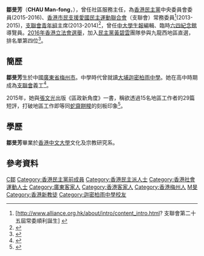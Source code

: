 {{NoteTA|1=zh-cn:通过;zh-hk:通過;zh-mo:通過;zh-tw:透過;zh-sg:通过;}}
'''鄒旻芳'''（'''CHAU Man-fong'''，{{bd|1989年|}}），曾任社區服務主任，為[[香港民主黨|香港民主黨]]中央委員會委員(2015-2016)、[[香港市民支援愛國民主運動聯合會|香港市民支援愛國民主運動聯合會]]（支聯會）常務委員<ref>[http://www.alliance.org.hk/about/intro/content_intro.html? 支聯會第二十五屆常委順利誕生] {{webarchive|url=https://web.archive.org/web/20110610155618/http://www.alliance.org.hk/about/intro/content_intro.html |date=2011-06-10 }}</ref>(2013-2015)，[[支聯會青年組|支聯會青年組]]主席(2013-2014)<ref>{{Cite web |url=http://news.mingpao.com/20140711/fae1.htm |title=鄒旻芳﹕「六四」真相不容扭曲——回應張三李四 |accessdate=2014-07-11 |archive-date=2014-07-14 |archive-url=https://web.archive.org/web/20140714015056/http://news.mingpao.com/20140711/fae1.htm |dead-url=no }}</ref>，曾任[[中大學生報|中大學生報]]編輯、臨時[[六四紀念館|六四紀念館]]導覽員。[[2016年香港立法會選舉|2016年香港立法會選舉]]，加入[[香港民主黨|民主黨]][[黃碧雲_(學者)|黃碧雲]]團隊參與九龍西地區直選，排名單第四位<ref>{{Cite web |url=http://hk.apple.nextmedia.com/legco2016/news/all/55379800 |title=【立會選戰】黃碧雲九西爭連任 |accessdate=2016-08-09 |archive-date=2016-08-22 |archive-url=https://web.archive.org/web/20160822094331/http://hk.apple.nextmedia.com/legco2016/news/all/55379800 |dead-url=no }}</ref>。

==簡歷==
'''鄒旻芳'''生於中國[[廣東省|廣東省]][[梅州市|梅州市]]。中學時代曾就讀[[大埔_(香港)|大埔]][[迦密柏雨中學|迦密柏雨中學]]。她在高中時期成為[[支聯會|支聯會]]義工<ref>{{Cite web |url=https://www.e123.hk/ElderlyPro/details/326841/71 |title=母校「河蟹」 名校生悉六四拒噤聲 |accessdate=2018-07-07 |archive-date=2018-07-07 |archive-url=https://web.archive.org/web/20180707202122/https://www.e123.hk/ElderlyPro/details/326841/71 |dead-url=no }}</ref>。

2015年，她與[[張文光|張文光]]出版《區政新角度》一書，稱欲透過15名地區工作者的29篇短評，打破地區工作即等同[[蛇齋餅糭|蛇齋餅糭]]的刻板印象<ref>{{Cite web |url=http://hk.apple.nextmedia.com/news/art/20150822/19265971 |title=隔牆有耳： 張文光力撐乳鴿出書 |accessdate=2016-08-09 |archive-date=2016-08-22 |archive-url=https://web.archive.org/web/20160822100742/http://hk.apple.nextmedia.com/news/art/20150822/19265971 |dead-url=no }}</ref>。

==學歷==
'''鄒旻芳'''畢業於[[香港中文大學|香港中文大學]]文化及宗教研究系。


{{start box}}
{{s-before|不適用}}
{{s-title|[[支聯會|支聯會常委]]|2013年—2015}}
{{s-after|[[尹兆堅|尹兆堅]]}}
{{s-before|不適用}}
{{s-title|[[支聯會青年組|支青組主席]]|2013年—2014}}
{{s-after|[[鄧卓儒|鄧卓儒]]}}
{{end}}

==參考資料==
<div class="references-small">
<references/>
</div>

{{DEFAULTSORT:Chau鄒}}
[[Category:香港中文大學校友|C鄒]]
[[Category:香港民主黨前成員|Category:香港民主黨前成員]]
[[Category:香港民主派人士|Category:香港民主派人士]]
[[Category:香港社會運動人士|Category:香港社會運動人士]]
[[Category:廣東客家人|Category:廣東客家人]]
[[Category:香港客家人|Category:香港客家人]]
[[Category:香港梅州人|Category:香港梅州人]]
[[Category:鄒姓|M旻]]
[[Category:香港新教徒|Category:香港新教徒]]
[[Category:迦密柏雨中學校友|Category:迦密柏雨中學校友]]